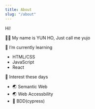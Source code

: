 ```yaml
---
title: About
slug: "/about"
---
```


Hi!

🙋‍♂️ My name is YUN HO, Just call me yujo

🌱 I’m currently learning

- HTML/CSS
- JavaScript
- React

🔎 Interest these days

- 🌏 Semantic Web
- 🌏 Web Accessbility
- 🧪 BDD(cypress)
